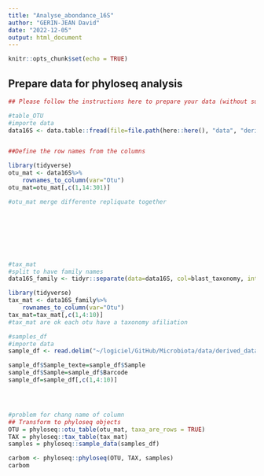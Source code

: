 ```yaml
---
title: "Analyse_abondance_16S"
author: "GERIN-JEAN David"
date: "2022-12-05"
output: html_document
---
```


```r
knitr::opts_chunk$set(echo = TRUE)
```

## Prepare data for phyloseq analysis
```r
## Please follow the instructions here to prepare your data (without subsetting samples or taxa): https://vaulot.github.io/tutorials/Phyloseq_tutorial.html#read-the-data-and-create-phyloseq-objects

#table_OTU
#importe data
data16S <- data.table::fread(file=file.path(here::here(), "data", "derived_data", "2022_16S_JRLAT_cleaned_filtered_abundance_final.tsv"),sep="\t",header=TRUE)


##Define the row names from the columns

library(tidyverse)
otu_mat <- data16S%>%
    rownames_to_column(var="Otu")
otu_mat=otu_mat[,c(1,14:301)]

#otu_mat merge differente repliquate together








#tax_mat
#split to have family names
data16S_family <- tidyr::separate(data=data16S, col=blast_taxonomy, into=c("kingdom","phylum","class","order","family","genus","species"),  sep=";")

library(tidyverse)
tax_mat <- data16S_family%>%
    rownames_to_column(var="Otu")
tax_mat=tax_mat[,c(1,4:10)]
#tax_mat are ok each otu have a taxonomy afiliation 

#samples_df
#importe data
sample_df <- read.delim("~/logiciel/GitHub/Microbiota/data/derived_data/Metadata_final.tsv")

sample_df$Sample_texte=sample_df$Sample
sample_df$Sample=sample_df$Barcode
sample_df=sample_df[,c(1,4:10)]




#problem for chang name of column 
## Transform to phyloseq objects
OTU = phyloseq::otu_table(otu_mat, taxa_are_rows = TRUE)
TAX = phyloseq::tax_table(tax_mat)
samples = phyloseq::sample_data(samples_df)

carbom <- phyloseq::phyloseq(OTU, TAX, samples)
carbom
```